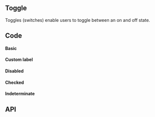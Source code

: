 

## Toggle

<!-- introduction start -->
Toggles (switches) enable users to toggle between an on and off state.
<!-- introduction end -->

## Code

#### Basic

<TogglePlayground />

#### Custom label

<ToggleCustomLabelPlayground />

#### Disabled

<ToggleDisabledPlayground />

#### Checked

<ToggleCheckedPlayground />

#### Indeterminate

<ToggleIndeterminatePlayground />

## API

<PropsApi />
